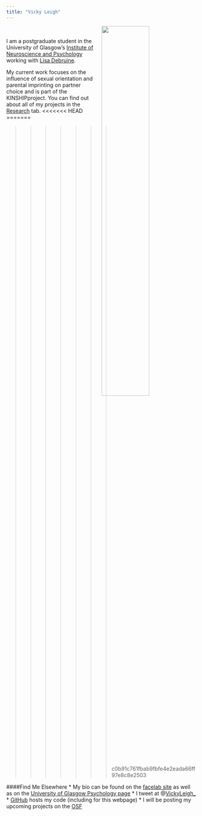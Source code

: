 ```yaml
---
title: "Vicky Leigh"
---
```

<img src="images/profilepic.png"
  style="width: 50%;
         float: right;
         padding-left: 10px;">
<br>


I am a postgraduate student in the University of Glasgow's
[Institute of Neuroscience and Psychology](http://www.gla.ac.uk/researchinstitutes/neurosciencepsychology/) working with [Lisa Debruine](http://facelab.org/People/debruine).

My current work focuses on the influence of sexual orientation and parental imprinting on partner choice and is part of the KINSHIPproject. 
You can find out about all of my projects in the [Research](research.html) tab. 
<<<<<<< HEAD
<br>
=======


>>>>>>> c0b91c761fbab9fbfe4e2eada66ff97e8c8e2503

####Find Me Elsewhere
* My bio can be found on the [facelab site](http://facelab.org/People/leigh) as well as on the [University of Glasgow Psychology page](http://www.psy.gla.ac.uk/staff/?id=VL003)
* I tweet at @[VickyLeigh_](https://twitter.com/VickyLeigh_)
* [GitHub](https://github.com/vickyleigh/) hosts my code (including for this webpage)
* I will be posting my upcoming projects on the [OSF](osf.io/m3a7e)




